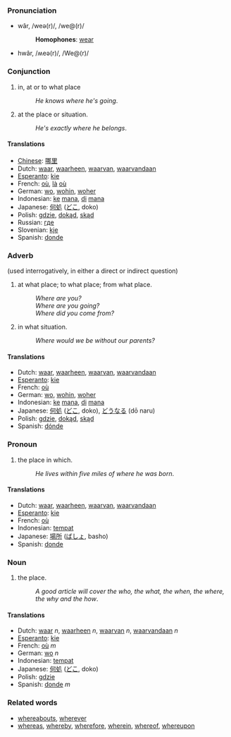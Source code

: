 ===Pronunciation===
*wâr, /weə(r)/, /we@(r)/
*:'''Homophones''': [[wear]]
*hwâr, /ʍeə(r)/, /We@(r)/

===Conjunction===
#in, at or to what place
#:''He knows where he's going''.
#at the place or situation.
#:''He's exactly where he belongs''.

==== Translations ====
*[[Chinese]]: [[哪里]]
*Dutch: [[waar]], [[waarheen]], [[waarvan]], [[waarvandaan]]
*[[Esperanto]]: [[kie]]
*French: [[où]], [[là]] [[où]]
*German: [[wo]], [[wohin]], [[woher]]
*Indonesian: [[ke]] [[mana]], [[di]] [[mana]]
*Japanese: [[何処]] ([[どこ]], doko)
*Polish: [[gdzie]], [[dokąd]], [[skąd]]
*Russian: [[где]]
*Slovenian: [[kje]]
*Spanish: [[donde]]

===Adverb===
(used interrogatively, in either a direct or indirect question)
#at what place; to what place; from what place.
#:''Where are you?''
#:''Where are you going?''
#:''Where did you come from?''
#in what situation.
#:''Where would we be without our parents?''

==== Translations ====
*Dutch: [[waar]], [[waarheen]], [[waarvan]], [[waarvandaan]]
*[[Esperanto]]: [[kie]]
*French: [[où]]
*German: [[wo]], [[wohin]], [[woher]]
*Indonesian: [[ke]] [[mana]], [[di]] [[mana]]
*Japanese: [[何処]] ([[どこ]], doko), [[どうなる]] (dō naru)
*Polish: [[gdzie]], [[dokąd]], [[skąd]]
*Spanish: [[dónde]]

===Pronoun===
#the place in which.
#:''He lives within five miles of where he was born''.

==== Translations ====
*Dutch: [[waar]], [[waarheen]], [[waarvan]], [[waarvandaan]]
*[[Esperanto]]: [[kie]]
*French: [[où]]
*Indonesian: [[tempat]]
*Japanese: [[場所]] ([[ばしょ]], basho)
*Spanish: [[donde]]

===Noun===
#the place.
#:''A good article will cover the who, the what, the when, the where, the why and the how''.

==== Translations ====
*Dutch: [[waar]] ''n'', [[waarheen]] ''n'', [[waarvan]] ''n'', [[waarvandaan]] ''n''
*[[Esperanto]]: [[kie]]
*French: [[où]] ''m''
*German: [[wo]] ''n''
*Indonesian: [[tempat]]
*Japanese: [[何処]] ([[どこ]], doko)
*Polish: [[gdzie]]
*Spanish: [[donde]] ''m''

===Related words===
*[[whereabouts]], [[wherever]]
*[[whereas]], [[whereby]], [[wherefore]], [[wherein]], [[whereof]], [[whereupon]]